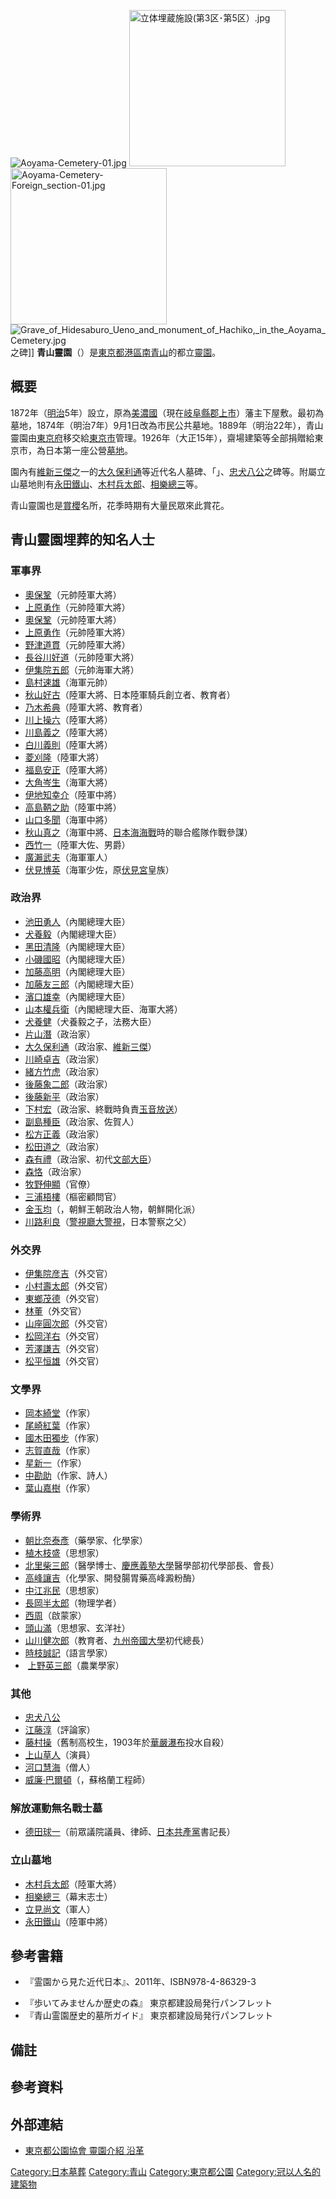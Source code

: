 {{Infobox cemetery
|name        = 青山靈園
|image       = Aoyama cemetery.jpg
|imagesize   = 200px
|caption     = [[六本木之丘森大廈|六本木之丘森大廈]]所見的靈園
|established = 1872年
|country     = {{JPN}}
|location    = [[東京都|東京都]][[港區_(東京都)|港區]][[青山_(東京都港區)|南青山]]
|coordinates = {{coord|35|40|0|N|139|43|20|E|region:JP|display=inline,title}}
|type        = 公營
|owner       = 東京都
|size        = 約26萬[[平方公尺|平方公尺]]
|website=http://www.tokyo-park.or.jp/park/format/index072.html
}}
[[File:Aoyama-Cemetery-01.jpg|thumb]]
[[File:立体埋蔵施設(第3区･第5区）.jpg|250px]]
[[File:Aoyama-Cemetery-Foreign_section-01.jpg|250px]]
[[File:Grave_of_Hidesaburo_Ueno_and_monument_of_Hachiko,_in_the_Aoyama_Cemetery.jpg|thumb]]之碑]]
'''青山靈園'''（{{jpn|j=青山霊園|hg=あおやまれいえん|rm=Aoyama Reien}}）是[[東京都|東京都]][[港區_(東京都)|港區]][[青山_(東京都港區)|南青山]]的都立[[墓地|靈園]]。

== 概要 ==
1872年（[[明治|明治]]5年）設立，原為[[美濃國|美濃國]]{{link-ja|郡上藩|郡上藩}}（現在[[岐阜縣|岐阜縣]][[郡上市|郡上市]]）藩主{{link-ja|青山氏|青山氏|''青山''家}}下屋敷。最初為{{link-ja|神葬祭|神葬祭}}墓地，1874年（明治7年）9月1日改為市民公共墓地。1889年（明治22年），青山靈園由[[東京府|東京府]]移交給[[東京市|東京市]]管理。1926年（大正15年），齋場建築等全部捐贈給東京市，為日本第一座公營[[墓地|墓地]]。

園內有[[維新三傑|維新三傑]]之一的[[大久保利通|大久保利通]]等近代名人墓碑、「{{link-ja|解放運動無名戰士墓|解放運動無名戦士墓}}」、[[忠犬八公|忠犬八公]]之碑等{{notetag|name=hachi|1=忠犬八公之碑位於飼主[[上野英三郎|上野英三郎]]的墓旁，但忠犬八公遺體已做成標本，保存在國立科學博物館，內臟則保存於東京大學，未埋葬在此。}}。附屬立山墓地則有[[永田鐵山|永田鐵山]]、[[木村兵太郎|木村兵太郎]]、[[相樂總三|相樂總三]]等。

青山靈園也是[[賞櫻|賞櫻]]名所，花季時期有大量民眾來此賞花。

== 青山靈園埋葬的知名人士 ==
===軍事界===
* [[奧保鞏|奧保鞏]]（元帥陸軍大將）
* [[上原勇作|上原勇作]]（元帥陸軍大將）
* [[奧保鞏|奧保鞏]]（元帥陸軍大將）
* [[上原勇作|上原勇作]]（元帥陸軍大將）
* [[野津道貫|野津道貫]]（元帥陸軍大將）
* [[長谷川好道|長谷川好道]]（元帥陸軍大將）
* [[伊集院五郎|伊集院五郎]]（元帥海軍大將）
* [[島村速雄|島村速雄]]（海軍元帥）
* [[秋山好古|秋山好古]]（陸軍大將、日本陸軍騎兵創立者、教育者）
* [[乃木希典|乃木希典]]（陸軍大將、教育者）
* [[川上操六|川上操六]]（陸軍大將）
* [[川島義之|川島義之]]（陸軍大將）
* [[白川義則|白川義則]]（陸軍大將）
* [[菱刈隆|菱刈隆]]（陸軍大將）
* [[福島安正|福島安正]]（陸軍大將）
* [[大角岑生|大角岑生]]（海軍大將）
* [[伊地知幸介|伊地知幸介]]（陸軍中將）
* [[高島鞆之助|高島鞆之助]]（陸軍中將）
* [[山口多聞|山口多聞]]（海軍中將）
* [[秋山真之|秋山真之]]（海軍中將、[[對馬海峽海戰|日本海海戰]]時的聯合艦隊作戰參謀）
* [[西竹一|西竹一]]（陸軍大佐、男爵）
* [[廣瀨武夫|廣瀨武夫]]（海軍軍人）
* [[伏見博英|伏見博英]]（海軍少佐，原[[伏見宮|伏見宮]]皇族）

===政治界===
* [[池田勇人|池田勇人]]（內閣總理大臣）
* [[犬養毅|犬養毅]]（內閣總理大臣）
* [[黑田清隆|黑田清隆]]（內閣總理大臣）
* [[小磯國昭|小磯國昭]]（內閣總理大臣）
* [[加藤高明|加藤高明]]（內閣總理大臣）
* [[加藤友三郎|加藤友三郎]]（內閣總理大臣）
* [[濱口雄幸|濱口雄幸]]（內閣總理大臣）
* [[山本權兵衛|山本權兵衛]]（內閣總理大臣、海軍大將）
* [[犬養健|犬養健]]（犬養毅之子，法務大臣）
* [[片山潛|片山潛]]（政治家）
* [[大久保利通|大久保利通]]（政治家、[[維新三傑|維新三傑]]）
* [[川崎卓吉|川崎卓吉]]（政治家）
* [[緒方竹虎|緒方竹虎]]（政治家）
* [[後藤象二郎|後藤象二郎]]（政治家）
* [[後藤新平|後藤新平]]（政治家）
* [[下村宏|下村宏]]（政治家、終戰時負責[[玉音放送|玉音放送]]）
* [[副島種臣|副島種臣]]（政治家、佐賀人）
* [[松方正義|松方正義]]（政治家）
* [[松田道之|松田道之]]（政治家）
* [[森有禮|森有禮]]（政治家、初代[[文部大臣|文部大臣]]）
* [[森恪|森恪]]（政治家）
* [[牧野伸顯|牧野伸顯]]（官僚）
* [[三浦梧樓|三浦梧樓]]（樞密顧問官）
* [[金玉均|金玉均]]（{{lang|ko|김옥균}}，朝鮮王朝政治人物，朝鮮開化派）
* [[川路利良|川路利良]]（[[警視廳|警視廳]][[警視總監|大警視]]，日本警察之父）

===外交界===
* [[伊集院彦吉|伊集院彦吉]]（外交官）
* [[小村壽太郎|小村壽太郎]]（外交官）
* [[東鄉茂德|東鄉茂德]]（外交官）
* [[林董|林董]]（外交官）
* [[山座圓次郎|山座圓次郎]]（外交官）
* [[松岡洋右|松岡洋右]]（外交官）
* [[芳澤謙吉|芳澤謙吉]]（外交官）
* [[松平恒雄|松平恒雄]]（外交官）

===文學界===
* [[岡本綺堂|岡本綺堂]]（作家）
* [[尾崎紅葉|尾崎紅葉]]（作家）
* [[國木田獨步|國木田獨步]]（作家）
* [[志賀直哉|志賀直哉]]（作家）
* [[星新一|星新一]]（作家）
* [[中勘助|中勘助]]（作家、詩人）
* [[葉山嘉樹|葉山嘉樹]]（作家）

===學術界===
* [[朝比奈泰彥|朝比奈泰彥]]（藥學家、化學家）
* [[植木枝盛|植木枝盛]]（思想家）
* [[北里柴三郎|北里柴三郎]]（醫學博士、[[慶應義塾大學|慶應義塾大學]]醫學部初代學部長、{{link-ja|日本醫師會|日本医師会}}會長）
* [[高峰讓吉|高峰讓吉]]（化學家、開發腸胃藥高峰澱粉酶）
* [[中江兆民|中江兆民]]（思想家）
* [[長岡半太郎|長岡半太郎]]（物理学者）
* [[西周_(啓蒙家)|西周]]（啟蒙家）
* [[頭山滿|頭山滿]]（思想家、玄洋社）
* [[山川健次郎|山川健次郎]]（教育者、[[九州帝國大學|九州帝國大學]]初代總長）
* [[時枝誠記|時枝誠記]]（語言學家）
* [[上野英三郎|上野英三郎]]（農業學家）

===其他===
* [[忠犬八公|忠犬八公]]{{notetag|name=hachi}}
* [[江藤淳|江藤淳]]（評論家）
* [[藤村操|藤村操]]（舊制高校生，1903年於[[華嚴瀑布|華嚴瀑布]]投水自殺）
* [[上山草人|上山草人]]（演員）
* [[河口慧海|河口慧海]]（僧人）
* [[威廉·巴爾頓|威廉·巴爾頓]]（{{lang|en|William Kinninmond Burton}}，蘇格蘭工程師）

=== 解放運動無名戰士墓 ===
*[[德田球一|德田球一]]（前眾議院議員、律師、[[日本共產黨|日本共產黨]]書記長）

=== 立山墓地 ===
* [[木村兵太郎|木村兵太郎]]（陸軍大將）
* [[相樂總三|相樂總三]]（幕末志士）
* [[立見尚文|立見尚文]]（軍人）
* [[永田鐵山|永田鐵山]]（陸軍中將）

== 參考書籍 ==
*{{link-ja|浦邊登|浦辺登}}『霊園から見た近代日本』{{link-ja|弦書房|弦書房}}、2011年、ISBN978-4-86329-3
* 『歩いてみませんか歴史の森』 東京都建設局発行パンフレット
* 『青山霊園歴史的墓所ガイド』 東京都建設局発行パンフレット

== 備註 ==
{{notefoot}}

==參考資料==
{{reflist}}

== 外部連結 ==
{{Commonscat|Aoyama Cemetery}}
* [https://web.archive.org/web/20061009160136/http://www.tokyo-park.or.jp//search/detail_soul/history.html 東京都公園協會 靈園介紹 沿革]
{{東京都立公園}}
{{DEFAULTSORT:Aoyama Reien}}
[[Category:日本墓葬|Category:日本墓葬]]
[[Category:青山|Category:青山]]
[[Category:東京都公園|Category:東京都公園]]
[[Category:冠以人名的建築物|Category:冠以人名的建築物]]